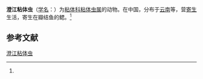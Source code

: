 {{Speciesbox
| name = 澄江粘体虫
| status = 
| status_system = 
| image = 
| genus = Myxosoma
| species = chengkiangensis
| authority = (Ma, 1998)<ref name='id9357'>{{cite web| url =http://www.bioinfo.cn/db05/BjdwSpecies.php?action=view&id=9357| title =澄江粘体虫| work =《中国动物物种编目数据库》| publisher =中国科学院微生物研究所| author =中国科学院动物研究所| accessdate =2009-04-16| deadurl =yes| archiveurl =https://web.archive.org/web/20160305030618/http://www.bioinfo.cn/db05/BjdwSpecies.php?action=view&id=9357| archivedate =2016-03-05}}</ref>
}}

'''澄江粘体虫'''（[[学名|学名]]：{{lang|la|''Myxosoma chengkiangensis''}}）为[[粘体科|粘体科]][[粘体虫属|粘体虫属]]的动物。在中国，分布于[[云南|云南]]等，营[[寄生|寄生]]生活，寄生在瓣结鱼的鳃。<ref name='id9357'/>

== 参考文献 ==
{{reflist}}

{{Wikispecies|Myxosoma chengkiangensis}}

[[Category:粘体虫属|澄江粘体虫]]


{{Cnidarian-stub}}